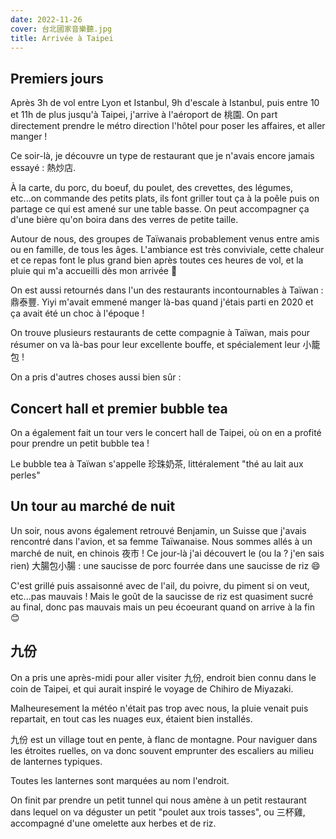 ```yaml
---
date: 2022-11-26
cover: 台北國家音樂聽.jpg
title: Arrivée à Taipei
---
```


## Premiers jours

Après 3h de vol entre Lyon et Istanbul, 9h d'escale à Istanbul, puis entre 10 et 11h de plus jusqu'à Taipei, j'arrive à l'aéroport de <Zh displayPinyin>桃園</Zh>. On part directement prendre le métro direction l'hôtel pour poser les affaires, et aller manger !

<PostImage
  src="/images/01-taipei/taoyuan_metro.jpg"
  alt="Taoyuan métro"
  width="1080"
  height="310"
/>

Ce soir-là, je découvre un type de restaurant que je n'avais encore jamais essayé : <Zh displayPinyin>熱炒店</Zh>.

<PostImage
  src="/images/01-taipei/taipei_熱炒店.jpg"
  alt="Taipei 熱炒店"
  width="1080"
  height="310"
  label="熱炒店 à Taipei"
/>

À la carte, du porc, du boeuf, du poulet, des crevettes, des légumes, etc...on commande des petits plats, ils font griller tout ça à la poêle puis on partage ce qui est amené sur une table basse. On peut accompagner ça d'une bière qu'on boira dans des verres de petite taille.

Autour de nous, des groupes de Taïwanais probablement venus entre amis ou en famille, de tous les âges. L'ambiance est très conviviale, cette chaleur et ce repas font le plus grand bien après toutes ces heures de vol, et la pluie qui m'a accueilli dès mon arrivée 🫠

<PostImage
  src="/images/01-taipei/taipei_circulation_pluie.jpg"
  alt="La pluie à Taipei, youpi ^^"
  width="1080"
  height="600"
  label="Le petit accueil pluvieux qui fait plaisir ^^"
/>

On est aussi retournés dans l'un des restaurants incontournables à Taïwan : <Zh displayPinyin>鼎泰豐</Zh>. Yiyi m'avait emmené manger là-bas quand j'étais parti en 2020 et ça avait été un choc à l'époque !

On trouve plusieurs restaurants de cette compagnie à Taïwan, mais pour résumer on va là-bas pour leur excellente bouffe, et spécialement leur <Zh displayPinyin>小籠包</Zh> !

<PostImage
  src="/images/01-taipei/小籠包_1.jpg"
  alt="小籠包 viande"
  width="1080"
  height="600"
  label="Au porc, délicieux !"
/>
<PostImage
  src="/images/01-taipei/小籠包_2.jpg"
  alt="小籠包 crevettes"
  width="1080"
  height="600"
  label="Et aux crevettes aussi !"
/>

On a pris d'autres choses aussi bien sûr :

<PostImage
  src="/images/01-taipei/dintaifung_table.jpg"
  alt="鼎泰豐"
  width="1080"
  height="600"
/>
<PostImage
  src="/images/01-taipei/豬肉_蝦子.jpg"
  alt="鼎泰豐"
  width="1080"
  height="600"
  label="Steak de porc, riz frit, et crevettes grillées 😋"
/>

## Concert hall et premier bubble tea

On a également fait un tour vers le concert hall de Taipei, où on en a profité pour prendre un petit bubble tea !

<PostImage
  src="/images/01-taipei/台北國家音樂聽.jpg"
  alt="台北國家音樂聽"
  width="1080"
  height="600"
  label="Le concert hall à Taipei"
/>

Le bubble tea à Taïwan s'appelle <Zh displayPinyin>珍珠奶茶</Zh>, littéralement "thé au lait aux perles"

<PostImage
  src="/images/01-taipei/bubble_tea.jpg"
  alt="台北國家音樂聽"
  width="350"
  height="600"
  label="Premier bubble tea au concert hall ! Très bon 😊"
/>

## Un tour au marché de nuit

Un soir, nous avons également retrouvé Benjamin, un Suisse que j'avais rencontré dans l'avion, et sa femme Taïwanaise. Nous sommes allés à un marché de nuit, en chinois <Zh displayPinyin>夜市</Zh> ! Ce jour-là j'ai découvert le (ou la ? j'en sais rien) <Zh displayPinyin>大腸包小腸</Zh> : une saucisse de porc fourrée dans une saucisse de riz 😄

<PostImage
  src="/images/01-taipei/night_market_saucisse.jpg"
  alt="鼎泰豐"
  width="350"
  height="600"
  label="大腸包小腸"
/>

C'est grillé puis assaisonné avec de l'ail, du poivre, du piment si on veut, etc...pas mauvais ! Mais le goût de la saucisse de riz est quasiment sucré au final, donc pas mauvais mais un peu écoeurant quand on arrive à la fin 😊

## <Zh title displayPinyin>九份</Zh>

On a pris une après-midi pour aller visiter <Zh displayPinyin>九份</Zh>, endroit bien connu dans le coin de Taipei, et qui aurait inspiré le voyage de Chihiro de Miyazaki.

Malheuresement la météo n'était pas trop avec nous, la pluie venait puis repartait, en tout cas les nuages eux, étaient bien installés.

<PostImage
  src="/images/01-taipei/jiufen_large_1.JPG"
  alt="九份"
  width="1080"
  height="600"
  label="La météo pas top à 九份, mais l'endroit reste magnifique"
/>

<Zh>九份</Zh> est un village tout en pente, à flanc de montagne. Pour naviguer dans
les étroites ruelles, on va donc souvent emprunter des escaliers au milieu de lanternes
typiques.

<PostImage
  src="/images/01-taipei/jiufen_streets_1.jpg"
  alt="Les rues à 九份"
  width="1080"
  height="600"
/>

<PostImage
  src="/images/01-taipei/jiufen_streets_2.jpg"
  alt="Les rues à 九份"
  width="350"
  height="600"
  label="Ruelles étroites et escaliers parfois un peu raides !"
/>

Toutes les lanternes sont marquées au nom l'endroit.

<PostImage
  src="/images/01-taipei/jiufen_lantern.jpg"
  alt="Lanterne 九份"
  width="350"
  height="600"
  label="C'est beau les caractères chinois !"
/>

On finit par prendre un petit tunnel qui nous amène à un petit restaurant dans lequel on va déguster un petit "poulet aux trois tasses", ou <Zh displayPinyin>三杯雞</Zh>, accompagné d'une omelette aux herbes et de riz.

<PostImage
  src="/images/01-taipei/jiufen_tunnel.jpg"
  alt="Tunnel 九份"
  width="350"
  height="600"
  label="Hop hop hop, attention la tête !"
/>

<PostImage
  src="/images/01-taipei/jiufen_三杯雞.jpg"
  alt="九份三杯雞"
  width="1080"
  height="600"
  label="Le poulet aux trois tasses, ou 三杯雞. En vrai celui-là était pas ouf 😄"
/>
